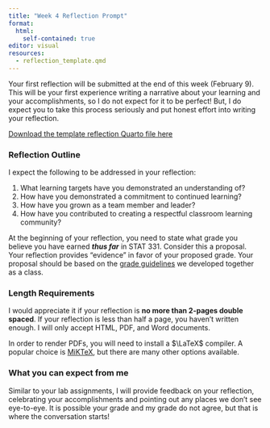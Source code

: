 ```yaml
---
title: "Week 4 Reflection Prompt"
format: 
  html: 
    self-contained: true
editor: visual
resources: 
  - reflection_template.qmd
---
```


Your first reflection will be submitted at the end of this week (February 9). 
This will be your first experience writing a narrative about your learning and
your accomplishments, so I do not expect for it to be perfect! But, I do expect
you to take this process seriously and put honest effort into writing your 
reflection.

[Download the template reflection Quarto file here](reflection_template.qmd)

### Reflection Outline

I expect the following to be addressed in your reflection:

1.  What learning targets have you demonstrated an understanding of?
2.  How have you demonstrated a commitment to continued learning?
3.  How have you grown as a team member and leader?
4.  How have you contributed to creating a respectful classroom learning community?

At the beginning of your reflection, you need to state what grade you believe
you have earned ***thus far*** in STAT 331. Consider this a proposal. Your
reflection provides "evidence" in favor of your proposed grade. Your proposal
should be based on the [grade guidelines](https://docs.google.com/document/d/1-SSRp_mXFNgYiy4uW9tlcpxDpQH4OuMqK-Hh4v5AvZI/edit#heading=h.1qwjvdqxd3i2) we developed together as a class.

### Length Requirements

I would appreciate it if your reflection is **no more than 2-pages double
spaced**. If your reflection is less than half a page, you haven't written
enough. I will only accept HTML, PDF, and Word documents.

::: {.callout-warning}
In order to render PDFs, you will need to install a $\LaTeX$ compiler. A 
popular choice is [MiKTeX](https://miktex.org/download), but there are many 
other options available. 
:::

### What you can expect from me

Similar to your lab assignments, I will provide feedback on your reflection, celebrating your accomplishments and pointing out any places we don't see eye-to-eye. It is possible your grade and my grade do not agree, but that is where the conversation starts!
